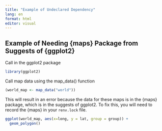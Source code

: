 ```yaml
---
title: "Example of Undeclared Dependency"
lang: en
format: html
editor: visual
---
```


## Example of Needing {maps} Package from Suggests of {ggplot2}

Call in the ggplot2 package 

```r
library(ggplot2)
```

Call map data using the map_data() function

```r
(world_map <- map_data("world"))
```

This will result in an error because the data for these maps is in the {maps} package, which is in the suggests of ggplot2. To fix this, you will need to record the {maps} in your `renv.lock` file.

```r
ggplot(world_map, aes(x=long, y = lat, group = group)) +
  geom_polygon() 
```


